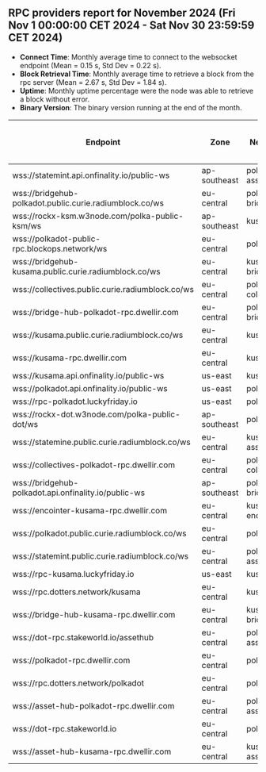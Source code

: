 ## RPC providers report for November 2024 (Fri Nov  1 00:00:00 CET 2024 - Sat Nov 30 23:59:59 CET 2024)

- **Connect Time**: Monthly average time to connect to the websocket endpoint (Mean = 0.15 s, Std Dev = 0.22 s).
- **Block Retrieval Time**: Monthly average time to retrieve a block from the rpc server (Mean = 2.67 s, Std Dev = 1.84 s).
- **Uptime**: Monthly uptime percentage were the node was able to retrieve a block without error.
- **Binary Version**: The binary version running at the end of the month.

| Endpoint                        | Zone         | Network            | Average Connect Time (s) | Average Block Retrieval Time (s) | Uptime (%) | Binary Version         |
|---------------------------------|--------------|--------------------|--------------------------|----------------------------------|------------|------------------------|
| wss://statemint.api.onfinality.io/public-ws | ap-southeast | polkadot-assethub  | 0.32                | 3.06                       | 99.90      | 1.16.2                 |
| wss://bridgehub-polkadot.public.curie.radiumblock.co/ws | eu-central   | polkadot-bridgehub | 0.12                | 3.40                       | 98.02      | 1.16.1                 |
| wss://rockx-ksm.w3node.com/polka-public-ksm/ws | ap-southeast | kusama             | 0.10                | 2.45                       | 100.00     | 1.15.3                 |
| wss://polkadot-public-rpc.blockops.network/ws | eu-central   | polkadot           | 0.13                | 2.65                       | 98.12      | 1.16.1                 |
| wss://bridgehub-kusama.public.curie.radiumblock.co/ws | eu-central   | kusama-bridgehub   | 0.16                | 3.19                       | 83.19      | 1.16.1                 |
| wss://collectives.public.curie.radiumblock.co/ws | eu-central   | polkadot-collectives | 0.11                | 3.03                       | 97.57      | 1.16.1                 |
| wss://bridge-hub-polkadot-rpc.dwellir.com | eu-central   | polkadot-bridgehub | 0.17                | 2.21                       | 100.00     | 1.16.2                 |
| wss://kusama.public.curie.radiumblock.co/ws | eu-central   | kusama             | 0.17                | 3.64                       | 98.02      | 1.16.2                 |
| wss://kusama-rpc.dwellir.com    | eu-central   | kusama             | 0.18                | 2.55                       | 100.00     | 1.16.2                 |
| wss://kusama.api.onfinality.io/public-ws | us-east      | kusama             | 0.15                | 3.45                       | 99.97      | 1.16.2                 |
| wss://polkadot.api.onfinality.io/public-ws | us-east      | polkadot           | 0.19                | 3.32                       | 100.00     | 1.16.2                 |
| wss://rpc-polkadot.luckyfriday.io | us-east      | polkadot           | 0.09                | 2.38                       | 99.97      | 1.15.1                 |
| wss://rockx-dot.w3node.com/polka-public-dot/ws | ap-southeast | polkadot           | 0.10                | 2.40                       | 100.00     | 1.16.2                 |
| wss://statemine.public.curie.radiumblock.co/ws | eu-central   | kusama-assethub    | 0.19                | 3.13                       | 87.47      | 1.16.1                 |
| wss://collectives-polkadot-rpc.dwellir.com | eu-central   | polkadot-collectives | 0.17                | 2.24                       | 100.00     | 1.16.2                 |
| wss://bridgehub-polkadot.api.onfinality.io/public-ws | ap-southeast | polkadot-bridgehub | 0.33                | 3.66                       | 99.86      | 1.16.2                 |
| wss://encointer-kusama-rpc.dwellir.com | eu-central   | kusama-encointer   | 0.15                | 2.15                       | 100.00     | 1.14.0                 |
| wss://polkadot.public.curie.radiumblock.co/ws | eu-central   | polkadot           | 0.14                | 3.49                       | 97.47      | 1.16.2                 |
| wss://statemint.public.curie.radiumblock.co/ws | eu-central   | polkadot-assetub   | 0.16                | 3.09                       | 80.69      | 1.16.1                 |
| wss://rpc-kusama.luckyfriday.io | us-east      | kusama             | 0.10                | 2.23                       | 100.00     | 1.16.1                 |
| wss://rpc.dotters.network/kusama | eu-central   | kusama             | 0.07                | 2.22                       | 100.00     | 1.16.2                 |
| wss://bridge-hub-kusama-rpc.dwellir.com | eu-central   | kusama-bridgehub   | 0.18                | 2.12                       | 100.00     | 1.16.2                 |
| wss://dot-rpc.stakeworld.io/assethub | eu-central   | polkadot-assethub  | 0.11                | 1.71                       | 100.00     | 1.16.2                 |
| wss://polkadot-rpc.dwellir.com  | eu-central   | polkadot           | 0.13                | 2.51                       | 100.00     | 1.16.2                 |
| wss://rpc.dotters.network/polkadot | eu-central   | polkadot           | 0.06                | 2.13                       | 100.00     | 1.16.0                 |
| wss://asset-hub-polkadot-rpc.dwellir.com | eu-central   | polkadot-assethub  | 0.17                | 1.94                       | 100.00     | 1.16.2                 |
| wss://dot-rpc.stakeworld.io     | eu-central   | polkadot           | 0.11                | 2.38                       | 100.00     | 1.16.2                 |
| wss://asset-hub-kusama-rpc.dwellir.com | eu-central   | kusama-assethub    | 0.13                | 2.03                       | 100.00     | 1.16.2                 |
